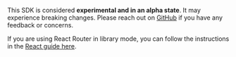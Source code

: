 <Alert title='SDK Limitations' level='warning'>

This SDK is considered **experimental and in an alpha state**. It may experience breaking changes. Please reach out on [GitHub](https://github.com/getsentry/sentry-javascript/issues/) if you have any feedback or concerns.

</Alert>

<Alert title='Looking for library mode?' level='info'>

If you are using React Router in library mode, you can follow the instructions in the [React guide here](/platforms/javascript/guides/react/features/react-router/v7).

</Alert>

